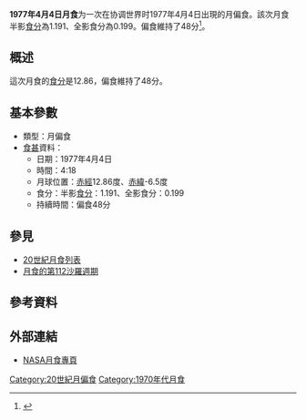 {{Notability|time=2022-05-10T08:37:33+00:00}}
{{Infobox lunar eclipse
| date        = 1977年4月4日
| time        = 4:18
| nature     = 月偏食
| saros       = 112
| gamma           = -0.915
| magnitude      = 半影食分：1.191<br/>全影食分：0.199
| par_duration   = 48分
| tot_duration    = 
| chart               = Lunar eclipse chart close-1977Apr04.png
}}
'''1977年4月4日月食'''为一次在协调世界时1977年4月4日出現的月偏食。該次月食半影[[食分|食分]]為1.191、全影食分為0.199。偏食維持了48分<ref name="nasa_catalog_list">{{cite web|url=http://eclipse.gsfc.nasa.gov/LEcat/LE1901-2000.html|title=Lunar Eclipses: 1901 to 2000|language=en|publisher=[[NASA|NASA]]|archiveurl=https://web.archive.org/web/20080331031357/http://eclipse.gsfc.nasa.gov/LEcat/LE1901-2000.html|archivedate=2008-03-31|deadurl=yes|accessdate=2016-09-10}}</ref>。

== 概述 ==
這次月食的[[食分|食分]]是12.86，偏食維持了48分。

== 基本參數 ==
{{NoteUTC}}
* 類型：月偏食
*[[食甚|食甚]]資料：
** 日期：1977年4月4日
** 時間：4:18
** 月球位置：[[赤經|赤經]]12.86度、[[赤緯|赤緯]]-6.5度
** 食分：半影[[食分|食分]]：1.191、全影食分：0.199
** 持續時間：偏食48分

== 參見 ==
{{portal box|天文學}}
* [[20世紀月食列表|20世紀月食列表]]
* [[月食的第112沙羅週期|月食的第112沙羅週期]]

== 參考資料 ==
{{reflist}}

== 外部連結 ==
* [http://eclipse.gsfc.nasa.gov/lunar.html NASA月食專頁]{{Wayback|url=http://eclipse.gsfc.nasa.gov/lunar.html |date=20181231235927 }}{{en icon}}
{{Lunar-eclipse-stub}}
{{月食}}

[[Category:20世紀月偏食|Category:20世紀月偏食]]
[[Category:1970年代月食|Category:1970年代月食]]